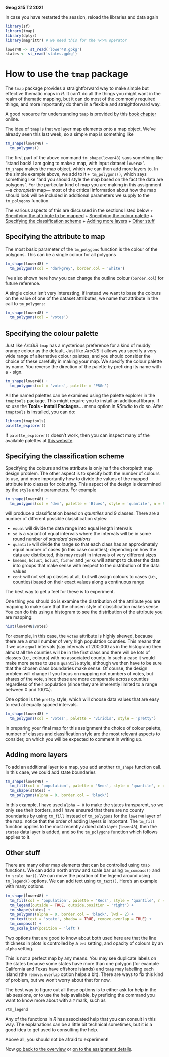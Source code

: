**Geog 315 T2 2021**

In case you have restarted the session, reload the libraries and data again

```r
library(sf)
library(tmap)
library(dplyr)
library(magrittr) # we need this for the %<>% operator

lower48 <- st_read('lower48.gpkg')
states <- st_read('states.gpkg')
```

# How to use the `tmap` package
The `tmap` package provides a straightforward way to make simple but effective thematic maps in *R*. It can't do all the things you might want in the realm of thematic mapping, but it can do most of the commonly required things, and more importantly do them in a flexible and straightforward way.

A good resource for understanding `tmap` is provided by this [book chapter](https://geocompr.robinlovelace.net/adv-map.html) online.

The idea of `tmap` is that we layer map elements onto a map object. We've already seen this last week, so a simple map is something like

```r
tm_shape(lower48) +
  tm_polygons()
```

The first part of the above command `tm_shape(lower48)` says something like "stand back! I am going to make a map, with input dataset `lower48`". `tm_shape` makes the map object, which we can then add more layers to. In the simple example above, we add to it `+ tm_polygons()`, which says something like "and you should style the map based on the fact the data are polygons". For the particular kind of map you are making in this assignment&mdash;a *choropleth* map&mdash; most of the critical information about how the map should look will be included in additional parameters we supply to the `tm_polygons` function.

The various aspects of this are discussed in the sections listed below
+ [Specifying the attribute to be mapped](#specifying-the-attribute-to-map)
+ [Specifying the colour palette](#specifying-the-colour-palette)
+ [Specifying the classification scheme](#specifying-the-classification-scheme)
+ [Adding more layers](#adding-more-layers)
+ [Other stuff](#other-stuff)

## Specifying the attribute to map
The most basic parameter of the `tm_polygons` function is the colour of the polygons. This can be a single colour for all polygons

```r
tm_shape(lower48) +
  tm_polygons(col = 'darkgrey', border.col = 'white')
```

I've also shown here how you can change the outline colour (`border.col`) for future reference.

A single colour isn't very interesting, if instead we want to base the colours on the value of one of the dataset attributes, we name that attribute in the call to `tm_polygons`:

```r
tm_shape(lower48) +
  tm_polygons(col = 'votes')
```

## Specifying the colour palette
Just like *ArcGIS* `tmap` has a mysterious preference for a kind of muddy orange colour as the default. Just like *ArcGIS* it allows you specify a very wide range of alternative colour palettes, and you should consider the choice of these carefully in making your map. We specify the colour palette by name. You reverse the direction of the palette by prefixing its name with a `-` sign.

```r
tm_shape(lower48) +
  tm_polygons(col = 'votes', palette = 'PRGn')
```

All the named palettes can be examined using the palette explorer in the `tmaptools` package. This might require you to install an additional library. If so use the **Tools - Install Packages...** menu option in *RStudio* to do so. After `tmaptools` is installed, you can do:

```r
library(tmaptools)
palette_explorer()
```

If `palette_explorer()` doesn't work, then you can inspect many of the available palettes at [this website](http://colorbrewer2.org).

## Specifying the classification scheme
Specifying the colours and the attribute is only half the choropleth map design problem. The other aspect is to specify both the number of colours to use, and more importantly how to divide the values of the mapped attribute into classes for colouring. This aspect of the design is determined by the `style` and `n` parameters. For example

```r
tm_shape(lower48) +
  tm_polygons(col = 'dem', palette = 'Blues', style = 'quantile', n = 9)
```

will produce a classification based on *qauntiles* and 9 classes. There are a number of different possible classification styles:

+ `equal` will divide the data range into equal length intervals
+ `sd` is a variant of equal intervals where the intervals will be in some round number of *standard deviations*
+ `quantile` will divide the range so that each class has an approximately equal number of cases (in this case counties); depending on how the data are distributed, this may result in intervals of very different sizes
+ `kmeans`, `hclust`, `bclust`, `fisher` and `jenks` will attempt to cluster the data into groups that make sense with respect to the distribution of the data values
+ `cont` will not set up classes at all, but will assign colours to cases (i.e., counties) based on their exact values along a continuous range

The best way to get a feel for these is to experiment.

One thing you should do is examine the distribution of the attribute you are mapping to make sure that the chosen style of classification makes sense. You can do this using a histogram to see the distribution of the attribute you are mapping:

```r
hist(lower48$votes)
```

For example, in this case, the `votes` attribute is highly skewed, because there are a small number of very high population counties. This means that if we use `equal` intervals (say intervals of 200,000 as in the histogram) then almost all the counties will be in the first class and there will be lots of classes (i.e., colours) with no associated county. In such a case it would make more sense to use a `quantile` style, although we then have to be sure that the chosen class boundaries make sense. Of course, the design problem will change if you focus on mapping not numbers of votes, but shares of the vote, since these are more comparable across counties regardless of their population (since they are inherently limited to a range between 0 and 100%).

One option is the `pretty` style, which will choose data values that are easy to read at equally spaced intervals.

```r
tm_shape(lower48) +
  tm_polygons(col = 'votes', palette = 'viridis', style = 'pretty')
```

In preparing your final map for this assignment the choice of colour palette, number of classes and classification style are the most relevant aspects to consider, on which you will be expected to comment in writing up.

## Adding more layers
To add an additional layer to a map, you add another `tm_shape` function call. In this case, we could add state boundaries

```r
tm_shape(lower48) +
  tm_fill(col = 'population', palette = 'Reds', style = 'quantile', n = 9) +
  tm_shape(states) +
  tm_polygons(alpha = 0, border.col = 'black')
```

In this example, I have used `alpha = 0` to make the states transparent, so we only see their borders, and I have ensured that there are no county boundaries by using `tm_fill` instead of `tm_polygons` for the `lower48` layer of the map. notice that the order of adding layers is important. The `tm_fill` function applies to the most recently added data layer (`lower48`), then the `states` data layer is added, and so the `tm_polygons` function which follows applies to it.

## Other stuff
There are many other map elements that can be controlled using `tmap` functions. We can add a north arrow and scale bar using `tm_compass()` and `tm_scale_bar()`. We can move the position of the legend around using `tm_legend()` options. We can add text using `tm_text()`. Here's an example with many options.

```r
tm_shape(lower48) +
  tm_fill(col = 'population', palette = 'Reds', style = 'quantile', n = 9, alpha = 0.75) +
  tm_legend(outside = TRUE, outside.position = 'right') +
  tm_shape(states) +
  tm_polygons(alpha = 0, border.col = 'black', lwd = 2) +
  tm_text(text = 'state', shadow = TRUE, remove.overlap = TRUE) +
  tm_compass() +
  tm_scale_bar(position = 'left')
```

Two options that are good to know about both used here are that the line thickness in plots is controlled by a `lwd` setting, and opacity of colours by an `alpha` setting.

This is not a perfect map by any means. You may see duplicate labels on the states because some states have more than one polygon (for example California and Texas have offshore islands) and `tmap` may labelling each island (the `remove.overlap` option helps a bit). There are ways to fix this kind of problem, but we won't worry about that for now.

The best way to figure out all these options is to either ask for help in the lab sessions, or to use the help available, by prefixing the command you want to know more about with a `?` mark, such as

```r
?tm_legend
```

Any of the functions in *R* has associated help that you can consult in this way. The explanations can be a little bit technical sometimes, but it is a good idea to get used to consulting the help.

Above all, you should not be afraid to experiment!

Now [go back to the overview](README.md) or [on to the assignment details](making-maps-in-R-04-assignment.md).
